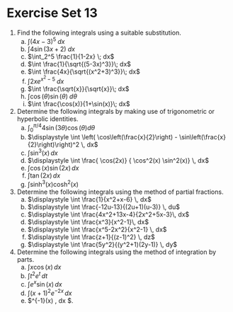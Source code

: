 # Exercise Set 13 {-}

1. Find the following integrals using a suitable substitution.
    a. $\int (4x-3)^5 \; dx$
    a. $\int 4\sin(3x+2)\; dx$
    a. $\int_2^5 \frac{1}{1-2x} \; dx$
    a. $\int \frac{1}{\sqrt{(5-3x)^3}}\; dx$
    a. $\int \frac{4x}{\sqrt{(x^2+3)^3}}\; dx$
    a. $\int 2xe^{x^2-5}\; dx$
    a. $\int \frac{\sqrt{x}}{\sqrt{x}}\; dx$
    a. $\int \cos(\theta)\sin(\theta)\; d\theta$
    a. $\int \frac{\cos(x)}{1+\sin(x)}\; dx$

1. Determine the following integrals by making use of trigonometric or hyperbolic identities.
    a. $\displaystyle \int_0^{\pi/4}4\sin(3\theta)\cos(\theta)d\theta$
    a. $\displaystyle \int \left( \cos\left(\frac{x}{2}\right) - \sin\left(\frac{x}{2}\right)\right)^2 \, dx$
    a. $\displaystyle \int \sin^3(x)\, dx$
    a. $\displaystyle \int \frac{ \cos(2x)} { \cos^2(x) \sin^2(x)} \, dx$
    a. $\displaystyle \int \cos(x) \sin(2x) \, dx$
    a. $\displaystyle \int \tan(2x) \,dx$
    a. $\displaystyle \int \sinh^3(x) \cosh^2(x)$

1. Determine the following integrals using the method of partial fractions.
    a. $\displaystyle \int \frac{1}{x^2+x-6} \, dx$
    a. $\displaystyle \int \frac{-12u-13}{(2u+1)(u-3)} \, du$
    a. $\displaystyle \int \frac{4x^2+13x-4}{2x^2+5x-3}\, dx$
    a. $\displaystyle \int \frac{x^3}{x^2-1}\, dx$
    a. $\displaystyle \int \frac{x^5-2x^2}{x^2-1} \, dx$
    a. $\displaystyle \int \frac{z+1}{(z-1)^2} \, dz$
    a. $\displaystyle \int \frac{5y^2}{(y^2+1)(2y-1)} \, dy$

1. Determine the following integrals using the method of integration by parts.
    a. $\displaystyle \int x \cos(x) \,dx$
    a. $\displaystyle \int t^2 e^{t} \, dt$
    a. $\displaystyle \int e^{x}\sin(x) \, dx$
    a. $\displaystyle \int (x+1)^2 e^{-2x} \, dx$
    a. $\displaystyle \int \sin^{-1}(x) \, dx $.
